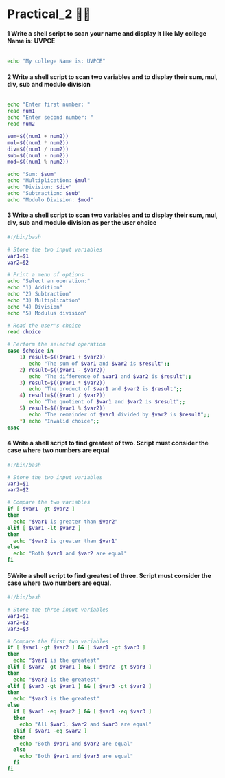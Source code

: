 # Practical_2 😶‍🌫️

#### 1 Write a shell script to scan your name and display it like My college Name is: UVPCE

```bash copy

echo "My college Name is: UVPCE"

```

#### 2 Write a shell script to scan two variables and to display their sum, mul, div, sub and modulo division

```bash copy

echo "Enter first number: "
read num1
echo "Enter second number: "
read num2

sum=$((num1 + num2))
mul=$((num1 * num2))
div=$((num1 / num2))
sub=$((num1 - num2))
mod=$((num1 % num2))

echo "Sum: $sum"
echo "Multiplication: $mul"
echo "Division: $div"
echo "Subtraction: $sub"
echo "Modulo Division: $mod"

```

#### 3 Write a shell script to scan two variables and to display their sum, mul, div, sub and modulo division as per the user choice

```bash copy
#!/bin/bash

# Store the two input variables
var1=$1
var2=$2

# Print a menu of options
echo "Select an operation:"
echo "1) Addition"
echo "2) Subtraction"
echo "3) Multiplication"
echo "4) Division"
echo "5) Modulus division"

# Read the user's choice
read choice

# Perform the selected operation
case $choice in
    1) result=$(($var1 + $var2))
       echo "The sum of $var1 and $var2 is $result";;
    2) result=$(($var1 - $var2))
       echo "The difference of $var1 and $var2 is $result";;
    3) result=$(($var1 * $var2))
       echo "The product of $var1 and $var2 is $result";;
    4) result=$(($var1 / $var2))
       echo "The quotient of $var1 and $var2 is $result";;
    5) result=$(($var1 % $var2))
       echo "The remainder of $var1 divided by $var2 is $result";;
    *) echo "Invalid choice";;
esac
```

#### 4 Write a shell script to find greatest of two. Script must consider the case where two numbers are equal

```bash copy
#!/bin/bash

# Store the two input variables
var1=$1
var2=$2

# Compare the two variables
if [ $var1 -gt $var2 ]
then
  echo "$var1 is greater than $var2"
elif [ $var1 -lt $var2 ]
then
  echo "$var2 is greater than $var1"
else
  echo "Both $var1 and $var2 are equal"
fi
```

#### 5Write a shell script to find greatest of three. Script must consider the case where two numbers are equal.

```bash copy
#!/bin/bash

# Store the three input variables
var1=$1
var2=$2
var3=$3

# Compare the first two variables
if [ $var1 -gt $var2 ] && [ $var1 -gt $var3 ]
then
  echo "$var1 is the greatest"
elif [ $var2 -gt $var1 ] && [ $var2 -gt $var3 ]
then
  echo "$var2 is the greatest"
elif [ $var3 -gt $var1 ] && [ $var3 -gt $var2 ]
then
  echo "$var3 is the greatest"
else
  if [ $var1 -eq $var2 ] && [ $var1 -eq $var3 ]
  then
    echo "All $var1, $var2 and $var3 are equal"
  elif [ $var1 -eq $var2 ]
  then
    echo "Both $var1 and $var2 are equal"
  else
    echo "Both $var1 and $var3 are equal"
  fi
fi
```
